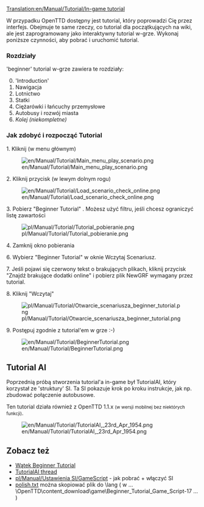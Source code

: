 [[Translation:en/Manual/Tutorial/In-game tutorial]]


<!--{{en/Manual/Tutorial/Navigation}}-->{{pl/Manual/Tutorial/Tutorial}}

W przypadku OpenTTD dostępny jest tutorial, który poprowadzi Cię przez interfejs. Obejmuje te same rzeczy, co tutorial dla początkujących na wiki, ale jest zaprogramowany jako interaktywny tutorial w-grze. Wykonaj poniższe czynności, aby pobrać i uruchomić tutorial.

=== Rozdziały ===
'beginner' tutorial w-grze zawiera te rozdziały:
<ol start="0">
<li><span title='Wstęp'>'Introduction'</span>
<li><span title=Navigation>Nawigacja</span>
<li>Lotnictwo 
<li>Statki
<li>Ciężarówki i łańcuchy przemysłowe
<li>Autobusy i rozwój miasta
<li>''Kolej (niekompletne)''</ol>

=== Jak zdobyć i rozpocząć Tutorial ===
1. Kliknij {{pl/Keypress|Scenariusze}} (w menu głównym)

[[File:en/Manual/Tutorial/Main menu play scenario.png]]


2. Kliknij przycisk {{pl/Keypress|Sprawdź dodatki online}} (w lewym dolnym rogu)

[[File:en/Manual/Tutorial/Load scenario check online.png]]


3. Pobierz "Beginner Tutorial" . Możesz użyć filtru, jeśli chcesz ograniczyć listę zawartości

[[File:pl/Manual/Tutorial/Tutorial pobieranie.png]]


4. Zamknij okno pobierania  

6. Wybierz "Beginner Tutorial" w oknie <span title=Load>Wczytaj</span> Scenariusz.

7. Jeśli pojawi się czerwony tekst o brakujących plikach, kliknij przycisk "Znajdź brakujące dodatki online" i pobierz plik NewGRF wymagany przez tutorial.

8. Kliknij "Wczytaj"

[[File:pl/Manual/Tutorial/Otwarcie scenariusza beginner tutorial.png]]


9. Postępuj zgodnie z tutorial'em w grze :-)

[[File:en/Manual/Tutorial/BeginnerTutorial.png]]

== Tutorial AI ==
Poprzednią próbą stworzenia tutorial'a in-game był TutorialAI, który korzystał ze <span title=framework>'struktury'</span> SI. Ta SI pokazuje krok po kroku instrukcje, jak np. zbudować połączenie autobusowe.

Ten tutorial działa również z OpenTTD 1.1.x <small>(w wersji mobilnej bez niektórych funkcji)</small>.

[[File:en/Manual/Tutorial/TutorialAI, 23rd Apr 1954.png]]

==Zobacz też==
* [http://www.tt-forums.net/viewtopic.php?f=65&t=57624 Wątek Beginner Tutorial] 
* [http://www.tt-forums.net/viewtopic.php?f=65&t=55400 TutorialAI thread]
* [[pl/Manual/Ustawienia SI/GameScript]] - jak pobrać + włączyć SI
* [https://openttd-polska.pl/Thread-Inne-Tutorial-Poland polish.txt] można skopiować plik do \lang ( w ... \OpenTTD\content_download\game\Beginner_Tutorial_Game_Script-17 ... )